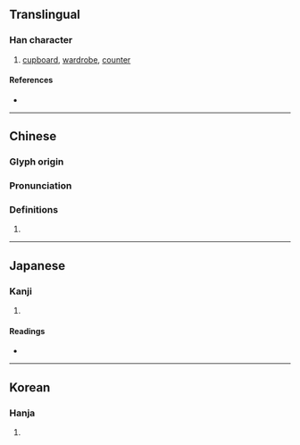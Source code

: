 {{character info}}
==Translingual==

===Han character===
{{Han char|rn=75|rad=木|as=12|sn=16|four=47986|canj=DLMC|ids=⿰木貴}}

# [[cupboard]], [[wardrobe]], [[counter]]

====References====
* {{Han ref|kx=0552.020|dkj=15498|dj=0940.070|hdz=21292.010|uh=6A3B|ud=27195|bh=E9CC|bd=59852}}

----

==Chinese==
{{zh-forms}}

===Glyph origin===
{{Han etym}}

===Pronunciation===
{{zh-pron
|m=kuì
|c=gwai6
|mc=y
|oc=y
|ma=
|cat=n
}}

===Definitions===
{{zh-hanzi}}

# {{rfdef|zh}}

----

==Japanese==

===Kanji===
{{ja-kanji|grade=|rs=木12}}

# {{rfdef|ja|sort=木12}}

====Readings====
* {{ja-readings|on=[[き]] (ki), [[ぎ]] (gi)|kun=}}

----

==Korean==

===Hanja===
{{ko-hanja|hangeul=궤|eumhun=|rv=gwe|mr=kwe|y=kwey}}

# {{rfdef|ko|sort=木12}}